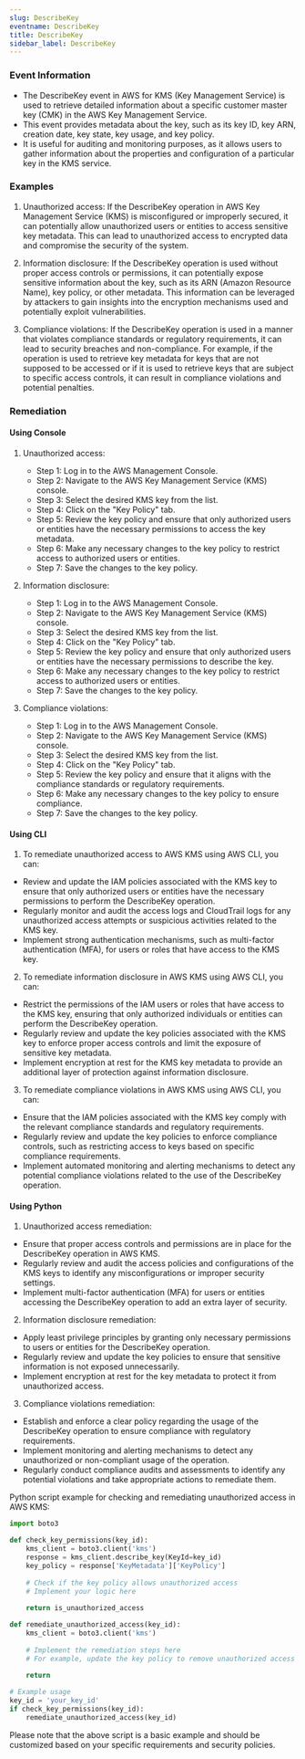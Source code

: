 ```yaml
--- 
slug: DescribeKey
eventname: DescribeKey
title: DescribeKey
sidebar_label: DescribeKey
---
```

                       
### Event Information

- The DescribeKey event in AWS for KMS (Key Management Service) is used to retrieve detailed information about a specific customer master key (CMK) in the AWS Key Management Service.
- This event provides metadata about the key, such as its key ID, key ARN, creation date, key state, key usage, and key policy.
- It is useful for auditing and monitoring purposes, as it allows users to gather information about the properties and configuration of a particular key in the KMS service.


### Examples

1. Unauthorized access: If the DescribeKey operation in AWS Key Management Service (KMS) is misconfigured or improperly secured, it can potentially allow unauthorized users or entities to access sensitive key metadata. This can lead to unauthorized access to encrypted data and compromise the security of the system.

2. Information disclosure: If the DescribeKey operation is used without proper access controls or permissions, it can potentially expose sensitive information about the key, such as its ARN (Amazon Resource Name), key policy, or other metadata. This information can be leveraged by attackers to gain insights into the encryption mechanisms used and potentially exploit vulnerabilities.

3. Compliance violations: If the DescribeKey operation is used in a manner that violates compliance standards or regulatory requirements, it can lead to security breaches and non-compliance. For example, if the operation is used to retrieve key metadata for keys that are not supposed to be accessed or if it is used to retrieve keys that are subject to specific access controls, it can result in compliance violations and potential penalties.

### Remediation

#### Using Console

1. Unauthorized access:
   - Step 1: Log in to the AWS Management Console.
   - Step 2: Navigate to the AWS Key Management Service (KMS) console.
   - Step 3: Select the desired KMS key from the list.
   - Step 4: Click on the "Key Policy" tab.
   - Step 5: Review the key policy and ensure that only authorized users or entities have the necessary permissions to access the key metadata.
   - Step 6: Make any necessary changes to the key policy to restrict access to authorized users or entities.
   - Step 7: Save the changes to the key policy.

2. Information disclosure:
   - Step 1: Log in to the AWS Management Console.
   - Step 2: Navigate to the AWS Key Management Service (KMS) console.
   - Step 3: Select the desired KMS key from the list.
   - Step 4: Click on the "Key Policy" tab.
   - Step 5: Review the key policy and ensure that only authorized users or entities have the necessary permissions to describe the key.
   - Step 6: Make any necessary changes to the key policy to restrict access to authorized users or entities.
   - Step 7: Save the changes to the key policy.

3. Compliance violations:
   - Step 1: Log in to the AWS Management Console.
   - Step 2: Navigate to the AWS Key Management Service (KMS) console.
   - Step 3: Select the desired KMS key from the list.
   - Step 4: Click on the "Key Policy" tab.
   - Step 5: Review the key policy and ensure that it aligns with the compliance standards or regulatory requirements.
   - Step 6: Make any necessary changes to the key policy to ensure compliance.
   - Step 7: Save the changes to the key policy.

#### Using CLI

1. To remediate unauthorized access to AWS KMS using AWS CLI, you can:

- Review and update the IAM policies associated with the KMS key to ensure that only authorized users or entities have the necessary permissions to perform the DescribeKey operation.
- Regularly monitor and audit the access logs and CloudTrail logs for any unauthorized access attempts or suspicious activities related to the KMS key.
- Implement strong authentication mechanisms, such as multi-factor authentication (MFA), for users or roles that have access to the KMS key.

2. To remediate information disclosure in AWS KMS using AWS CLI, you can:

- Restrict the permissions of the IAM users or roles that have access to the KMS key, ensuring that only authorized individuals or entities can perform the DescribeKey operation.
- Regularly review and update the key policies associated with the KMS key to enforce proper access controls and limit the exposure of sensitive key metadata.
- Implement encryption at rest for the KMS key metadata to provide an additional layer of protection against information disclosure.

3. To remediate compliance violations in AWS KMS using AWS CLI, you can:

- Ensure that the IAM policies associated with the KMS key comply with the relevant compliance standards and regulatory requirements.
- Regularly review and update the key policies to enforce compliance controls, such as restricting access to keys based on specific compliance requirements.
- Implement automated monitoring and alerting mechanisms to detect any potential compliance violations related to the use of the DescribeKey operation.

#### Using Python

1. Unauthorized access remediation:
- Ensure that proper access controls and permissions are in place for the DescribeKey operation in AWS KMS.
- Regularly review and audit the access policies and configurations of the KMS keys to identify any misconfigurations or improper security settings.
- Implement multi-factor authentication (MFA) for users or entities accessing the DescribeKey operation to add an extra layer of security.

2. Information disclosure remediation:
- Apply least privilege principles by granting only necessary permissions to users or entities for the DescribeKey operation.
- Regularly review and update the key policies to ensure that sensitive information is not exposed unnecessarily.
- Implement encryption at rest for the key metadata to protect it from unauthorized access.

3. Compliance violations remediation:
- Establish and enforce a clear policy regarding the usage of the DescribeKey operation to ensure compliance with regulatory requirements.
- Implement monitoring and alerting mechanisms to detect any unauthorized or non-compliant usage of the operation.
- Regularly conduct compliance audits and assessments to identify any potential violations and take appropriate actions to remediate them.

Python script example for checking and remediating unauthorized access in AWS KMS:

```python
import boto3

def check_key_permissions(key_id):
    kms_client = boto3.client('kms')
    response = kms_client.describe_key(KeyId=key_id)
    key_policy = response['KeyMetadata']['KeyPolicy']
    
    # Check if the key policy allows unauthorized access
    # Implement your logic here
    
    return is_unauthorized_access

def remediate_unauthorized_access(key_id):
    kms_client = boto3.client('kms')
    
    # Implement the remediation steps here
    # For example, update the key policy to remove unauthorized access
    
    return

# Example usage
key_id = 'your_key_id'
if check_key_permissions(key_id):
    remediate_unauthorized_access(key_id)
```

Please note that the above script is a basic example and should be customized based on your specific requirements and security policies.


 